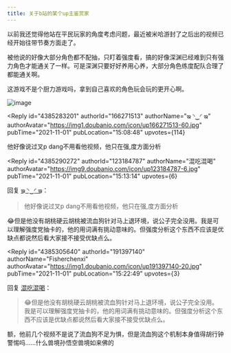 ```yaml
---
title: 关于b站的某个up主鉴赏家
---
```



<Forum groupName="原神" groupUrl="https://www.douban.com/group/genshin/" archivedAt="2025-05-16T16:59:00.559Z">
  <Post
    id="251551423"
    title="关于b站的某个up主鉴赏家"
    url="https://www.douban.com/group/topic/251551423/?_spm_id=MTIzMTg0Nzg3"
    pubTime="2021-11-02"
    highlightUserId="191397140"
  >
以前我还觉得他站在平民玩家的角度考虑问题，最近被米哈游封了之后出的视频已经开始往带节奏方面走了。

被他说的好像大部分角色都不配抽，只盯着强度看，搞的好像深渊已经难到只有强力角色才能通关了一样。可是深渊只要好好养用心养，大部分角色练度配队合理了都能通关啊。

这游戏不是个厨力游戏吗，拿到自己喜欢的角色玩会玩的更开心啊。

![image](https://img9.doubanio.com/view/group_topic/l/public/p504943545.webp)

<Reply
  id="4385283201"
  authorId="166271513"
  authorName="ఇ ◝‿◜ ఇ"
  authorAvatar="https://img1.doubanio.com/icon/up166271513-60.jpg"
  pubTime="2021-11-01"
  pubLocation="15:08:48"
  upvotes={114}
>
他好像说过叉p dang不用看他视频，他只在强,度方面分析
</Reply>

<Reply
  id="4385290272"
  authorId="123184787"
  authorName="混吃混喝"
  authorAvatar="https://img9.doubanio.com/icon/up123184787-6.jpg"
  pubTime="2021-11-01"
  pubLocation="15:13:14"
  upvotes={6}
>
回复 [ఇ ◝‿◜ ఇ](https://www.douban.com/people/166271513/)：
 > 他好像说过叉p dang不用看他视频，他只在强,度方面分析

😂但是他没有胡桃硬云胡桃被流血狗针对马上退环境，说公子完全没用。我是可以理解强度党抽卡的，他的用词满有挑动意味的。但强度分析这个东西不应该是优缺点都说然后看大家接不接受优缺点么。
</Reply>

<Reply
  id="4385305640"
  authorId="191397140"
  authorName="Fisherchenxi"
  authorAvatar="https://img1.doubanio.com/icon/up191397140-20.jpg"
  pubTime="2021-11-01"
  pubLocation="15:22:49"
  upvotes={3}
>
回复 [混吃混喝](https://www.douban.com/people/123184787/)：
 > 😂但是他没有胡桃硬云胡桃被流血狗针对马上退环境，说公子完全没用。我是可以理解强度党抽卡的，他的用词满有挑动意味的。但强度分析这个东西不应该是优缺点都说然后看大家接不接受优缺点么。

额，他前几个视频不是说了流血狗不足为惧，但是流血狗这个机制本身值得胡行钟警惕吗......什么兽境孙悟空兽境如来佛的
</Reply>
  </Post>
</Forum>
